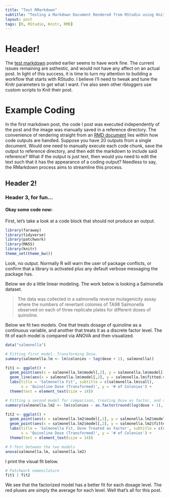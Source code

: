 ```yaml
---
title: "Test RMarkdown"
subtitle: "Testing a Markdown Document Rendered from RStudio using Knitr"
layout: post
tags: [R, RStudio, Knitr, RMD]
---
```


# Header!

The [test markdown] posted earlier seems to have work fine. The current issues remaining are asthestic, and would not have any affect on an actual post. In light of this success, it is time to turn my attention to building a workflow that starts with RStudio. I believe I'll need to tweak and tune the Knitr parameters to get what I want. I've also seen other rbloggers use custom scripts to Knit their post. 

[test markdown]: https://9olive.github.io/blog/2020/04/17/Test.html

# Example Coding

In the first markdown post, the code I post was executed independently of the post and the image was manually saved in a reference directory. The convenience of rendering straight from an [RMD document] lies within how code outputs are handled. Suppose you have 20 outputs from a single document. Would one need to manually execute each code chunk, save the output to reference directory, and then edit the markdown to include said reference? What if the output is just text, then would you need to edit the text such that it has the appearance of a coding output? Needless to say, the RMarkdown process aims to streamline this process.

[RMD document]: https://rmarkdown.rstudio.com/articles_intro.html

## Header 2!
### Header 3, for fun...

#### Okay some code now:

First, let's take a look at a code block that should not produce an output.

```r
library(faraway) 
library(tidyverse)
library(patchwork)
library(MASS)
library(knitr)
theme_set(theme_bw())
```

Look, no output. Normally R will warn the user of package conflicts, or confirm that a library is activated plus any default verbose messaging the package has.

Below we do a little linear modeling. The work below is looking a Salmonella dataset. 

> The data was collected in a salmonella reverse mutagenicity assay where the numbers of revertant colonies of TA98 Salmonella observed on each of three replicate plates for different doses of quinoline.

Below we fit two models. One that treats dosage of quinoline as a continuous variable, and another that treats it as a discrete factor level. The fit of each model is compared via ANOVA and then visualized. 

```r
data("salmonella")

# Fitting first model. Transforming Dose.
summary(salmonella.lm <- lm(colonies ~ log(dose + 1), salmonella))

fit1 <- ggplot() +
  geom_point(aes(x = salmonella.lm$model[,2], y = salmonella.lm$model[,1])) +
  geom_line(aes(x = salmonella.lm$model[,2], y = salmonella.lm$fitted.values)) +
  labs(title = 'Salmonella Fit', subtitle = c(salmonella.lm$call),
       x = 'Quinoline Dose (Transformed)', y = '# of Colonies') +
  theme(text = element_text(size = 14))

# Fitting a second model for comparison, treating Dose as factor, and still transforming it.
summary(salmonella.lm2 <- lm(colonies ~ as.factor(round(log(dose + 1), 4)), salmonella)) 

fit2 <- ggplot() +
  geom_point(aes(x = salmonella.lm2$model[,2], y = salmonella.lm2$model[,1])) +
  geom_point(aes(x = salmonella.lm2$model[,2], y = salmonella.lm2$fitted.values), col = 'red', shape = 3, size = 3) +
  labs(title = 'Salmonella Fit, Dose Treated as Factor', subtitle = c(salmonella.lm2$call),
       x = 'Quinoline Dose (Transformed)', y = '# of Colonies') +
  theme(text = element_text(size = 14))

# F-Test between the two models
anova(salmonella.lm, salmonella.lm2)
```

I print the visual fit below. 

```r
# Patchwork nomenclature
fit1 | fit2
```

We see that the factorized model has a better fit for each dosage level. The red pluses are simply the average for each level. Well that's all for this post. 